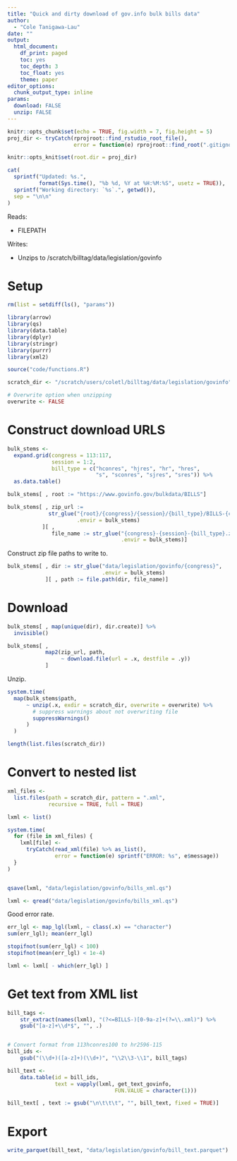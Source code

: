```yaml
---
title: "Quick and dirty download of gov.info bulk bills data"
author: 
  - "Cole Tanigawa-Lau"
date: ""
output:
  html_document:
    df_print: paged
    toc: yes
    toc_depth: 3
    toc_float: yes
    theme: paper
editor_options:
  chunk_output_type: inline
params: 
  download: FALSE
  unzip: FALSE
---
```


```r
knitr::opts_chunk$set(echo = TRUE, fig.width = 7, fig.height = 5)
proj_dir <- tryCatch(rprojroot::find_rstudio_root_file(),
                     error = function(e) rprojroot::find_root(".gitignore"))

knitr::opts_knit$set(root.dir = proj_dir)
```

```r
cat(
  sprintf("Updated: %s.", 
          format(Sys.time(), "%b %d, %Y at %H:%M:%S", usetz = TRUE)),
  sprintf("Working directory: `%s`.", getwd()),
  sep = "\n\n"
)
```


Reads:

  - FILEPATH

Writes:

  - Unzips to /scratch/billtag/data/legislation/govinfo

# Setup

```r
rm(list = setdiff(ls(), "params"))

library(arrow)
library(qs)
library(data.table)
library(dplyr)
library(stringr)
library(purrr)
library(xml2)

source("code/functions.R")

scratch_dir <- "/scratch/users/coletl/billtag/data/legislation/govinfo"

# Overwrite option when unzipping
overwrite <- FALSE
```

# Construct download URLS

```r
bulk_stems <- 
  expand.grid(congress = 113:117,
              session = 1:2,
              bill_type = c("hconres", "hjres", "hr", "hres", 
                            "s", "sconres", "sjres", "sres")) %>% 
  as.data.table()

bulk_stems[ , root := "https://www.govinfo.gov/bulkdata/BILLS"]

bulk_stems[ , zip_url := 
             str_glue("{root}/{congress}/{session}/{bill_type}/BILLS-{congress}-{session}-{bill_type}.zip",
                      .envir = bulk_stems)
           ][ ,
              file_name := str_glue("{congress}-{session}-{bill_type}.zip", 
                                    .envir = bulk_stems)]
```

Construct zip file paths to write to.
```r
bulk_stems[ , dir := str_glue("data/legislation/govinfo/{congress}",
                              .envir = bulk_stems)
            ][ , path := file.path(dir, file_name)]

```

# Download
```r
bulk_stems[ , map(unique(dir), dir.create)] %>% 
  invisible()

bulk_stems[ , 
            map2(zip_url, path, 
                 ~ download.file(url = .x, destfile = .y))
            ]
```

Unzip.
```r
system.time(
  map(bulk_stems$path, 
      ~ unzip(.x, exdir = scratch_dir, overwrite = overwrite) %>% 
        # suppress warnings about not overwriting file
        suppressWarnings()
      )
  )

length(list.files(scratch_dir))
```

# Convert to nested list
```r
xml_files <-
  list.files(path = scratch_dir, pattern = ".xml",
             recursive = TRUE, full = TRUE)

lxml <- list()

system.time(
  for (file in xml_files) {
    lxml[file] <- 
      tryCatch(read_xml(file) %>% as_list(),
               error = function(e) sprintf("ERROR: %s", e$message))
  }
)


qsave(lxml, "data/legislation/govinfo/bills_xml.qs")
```


```r
lxml <- qread("data/legislation/govinfo/bills_xml.qs")
```

Good error rate.
```r
err_lgl <- map_lgl(lxml, ~ class(.x) == "character")
sum(err_lgl); mean(err_lgl)

stopifnot(sum(err_lgl) < 100)
stopifnot(mean(err_lgl) < 1e-4)

lxml <- lxml[ - which(err_lgl) ]
```

# Get text from XML list

```r
bill_tags <- 
    str_extract(names(lxml), "(?<=BILLS-)[0-9a-z]+(?=\\.xml)") %>%
    gsub("[a-z]+\\d*$", "", .)


# Convert format from 113hconres100 to hr2596-115
bill_ids <-
    gsub("(\\d+)([a-z]+)(\\d+)", "\\2\\3-\\1", bill_tags)

bill_text <- 
    data.table(id = bill_ids,
               text = vapply(lxml, get_text_govinfo, 
                                  FUN.VALUE = character(1)))

bill_text[ , text := gsub("\n\t\t\t", "", bill_text, fixed = TRUE)]
```

# Export
```r
write_parquet(bill_text, "data/legislation/govinfo/bill_text.parquet")
```

